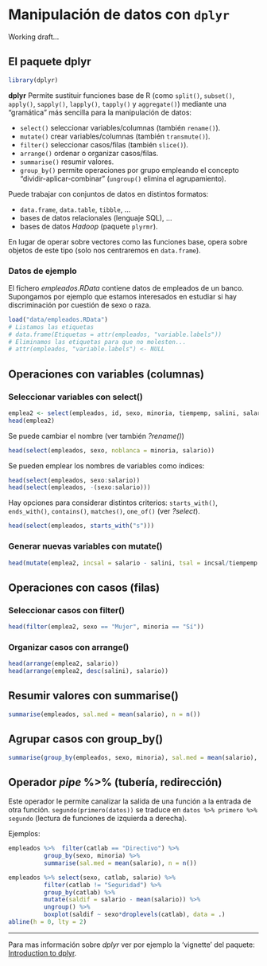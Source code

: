 Manipulación de datos con `dplyr`
=================================

Working draft...

El paquete **dplyr**
--------------------

```r
library(dplyr)
```

**dplyr** Permite sustituir funciones base de R (como `split()`, `subset()`, 
`apply()`, `sapply()`, `lapply()`, `tapply()` y `aggregate()`)
mediante una "gramática" más sencilla para la manipulación de datos:

* `select()` seleccionar variables/columnas (también `rename()`).
* `mutate()` crear variables/columnas (también `transmute()`).
* `filter()` seleccionar casos/filas (también `slice()`).
* `arrange()`  ordenar o organizar casos/filas.
* `summarise()` resumir valores.
* `group_by()` permite operaciones por grupo empleando el concepto
"dividir-aplicar-combinar" (`ungroup()` elimina el agrupamiento).

Puede trabajar con conjuntos de datos en distintos formatos:
     
* `data.frame`, `data.table`, `tibble`, ...
* bases de datos relacionales (lenguaje SQL), ...
* bases de datos *Hadoop* (paquete `plyrmr`).

En lugar de operar sobre vectores como las funciones base,
opera sobre objetos de este tipo (solo nos centraremos en `data.frame`).

### Datos de ejemplo

El fichero *empleados.RData* contiene datos de empleados de un banco.
Supongamos por ejemplo que estamos interesados en estudiar si hay
discriminación por cuestión de sexo o raza.

```r
load("data/empleados.RData")
# Listamos las etiquetas
# data.frame(Etiquetas = attr(empleados, "variable.labels"))  
# Eliminamos las etiquetas para que no molesten...
# attr(empleados, "variable.labels") <- NULL                  
```


Operaciones con variables (columnas)
------------------------------------

### Seleccionar variables con **select()**

```r
emplea2 <- select(empleados, id, sexo, minoria, tiempemp, salini, salario)
head(emplea2)
```

Se puede cambiar el nombre (ver también *?rename()*)

```r
head(select(empleados, sexo, noblanca = minoria, salario))
```

Se pueden emplear los nombres de variables como índices:

```r
head(select(empleados, sexo:salario))
head(select(empleados, -(sexo:salario)))
```

Hay opciones para considerar distintos criterios: `starts_with()`, `ends_with()`, 
`contains()`, `matches()`, `one_of()` (ver *?select*).

```r
head(select(empleados, starts_with("s")))
```

### Generar nuevas variables con **mutate()**

```r
head(mutate(emplea2, incsal = salario - salini, tsal = incsal/tiempemp ))
```


Operaciones con casos (filas)
-----------------------------

### Seleccionar casos con **filter()**

```r
head(filter(emplea2, sexo == "Mujer", minoria == "Sí"))
```

### Organizar casos con **arrange()**

```r
head(arrange(emplea2, salario))
head(arrange(emplea2, desc(salini), salario))
```


Resumir valores con **summarise()**
-----------------------------------

```r
summarise(empleados, sal.med = mean(salario), n = n())
```


Agrupar casos con **group_by()**
-----------------------------

```r
summarise(group_by(empleados, sexo, minoria), sal.med = mean(salario), n = n())
```


Operador *pipe* **%>% **(tubería, redirección)
-----------------------------
Este operador le permite canalizar la salida de una función a la entrada de otra función. 
`segundo(primero(datos))` se traduce en `datos %>% primero %>% segundo`
(lectura de funciones de izquierda a derecha).

Ejemplos:

```r
empleados %>%  filter(catlab == "Directivo") %>%
          group_by(sexo, minoria) %>%
          summarise(sal.med = mean(salario), n = n())

empleados %>% select(sexo, catlab, salario) %>%
          filter(catlab != "Seguridad") %>%
          group_by(catlab) %>%
          mutate(saldif = salario - mean(salario)) %>%
          ungroup() %>%
          boxplot(saldif ~ sexo*droplevels(catlab), data = .)
abline(h = 0, lty = 2)
```

--------------

Para mas información sobre *dplyr* ver por ejemplo la 'vignette' del paquete:  
[Introduction to dplyr](https://cran.rstudio.com/web/packages/dplyr/vignettes/dplyr.html).
